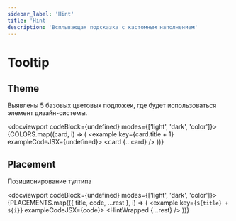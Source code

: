 ```yaml
---
sidebar_label: 'Hint'
title: 'Hint'
description: 'Всплывающая подсказка с кастомным наполнением'
---
```





<headermeta
  title='Hint'
  description='Всплывающая подсказка с кастомным наполнением'
  copywriter='@astakhov'
  copywriterLink='https://mm.pcbltools.ru/slack-export/messages/@astakhov'
  designer='@eustinov'
  designerLink='https://mm.pcbltools.ru/slack-export/messages/@eustinov'
  developer='@kaarturov'
  developerLink='https://mm.pcbltools.ru/slack-export/messages/@kaarturov'
  versions={[pkg.version]}
  actualVersion={pkg.version}
  status='Work in progress'
  info='Information'
  bitbucketLink='https://bitbucket.pcbltools.ru/bitbucket/projects/XYZ/repos/kit/browse/packages/xyz/Badge'
  figmaLink='https://figma.com'
  jiraLink='https://jira.pcbltools.ru/jira/browse/XYZ-404'
/>

# Tooltip

<versionselector versionPages={[]}>
<crutch />

## Theme

<textcolumns>
  <span>
    <p>Выявлены 5 базовых цветовых подложек, где будет использоваться элемент дизайн-системы.</p>
  </span>
</textcolumns>

<docviewport codeBlock={undefined} modes={['light', 'dark', 'color']}>
  <examples>
    {COLORS.map((card, i) => (
      <example key={card.title + 1} exampleCodeJSX={undefined}>
        <card {...card} />
      </example>
    ))}
  </examples>
</docviewport>

<divider />

## Placement

<textcolumns>
  <span>
    <p>Позиционирование тултипа</p>
  </span>
</textcolumns>

<docviewport codeBlock={undefined} modes={['light', 'dark', 'color']}>
  <examples>
    {PLACEMENTS.map(({ title, code, ...rest }, i) => (
      <example key={`${title} + ${i}`} exampleCodeJSX={code}>
        <card>
          <HintWrapped {...rest} />
        </card>
      </example>
    ))}
  </examples>
</docviewport>

</versionselector>
